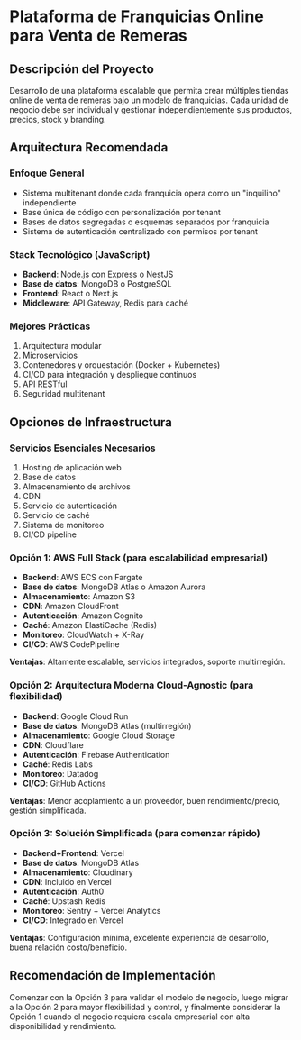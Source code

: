 # Plataforma de Franquicias Online para Venta de Remeras

## Descripción del Proyecto
Desarrollo de una plataforma escalable que permita crear múltiples tiendas online de venta de remeras bajo un modelo de franquicias. Cada unidad de negocio debe ser individual y gestionar independientemente sus productos, precios, stock y branding.

## Arquitectura Recomendada

### Enfoque General
- Sistema multitenant donde cada franquicia opera como un "inquilino" independiente
- Base única de código con personalización por tenant
- Bases de datos segregadas o esquemas separados por franquicia
- Sistema de autenticación centralizado con permisos por tenant

### Stack Tecnológico (JavaScript)
- **Backend**: Node.js con Express o NestJS
- **Base de datos**: MongoDB o PostgreSQL
- **Frontend**: React o Next.js
- **Middleware**: API Gateway, Redis para caché

### Mejores Prácticas
1. Arquitectura modular
2. Microservicios
3. Contenedores y orquestación (Docker + Kubernetes)
4. CI/CD para integración y despliegue continuos
5. API RESTful
6. Seguridad multitenant

## Opciones de Infraestructura

### Servicios Esenciales Necesarios
1. Hosting de aplicación web
2. Base de datos
3. Almacenamiento de archivos
4. CDN
5. Servicio de autenticación
6. Servicio de caché
7. Sistema de monitoreo
8. CI/CD pipeline

### Opción 1: AWS Full Stack (para escalabilidad empresarial)
- **Backend**: AWS ECS con Fargate
- **Base de datos**: MongoDB Atlas o Amazon Aurora
- **Almacenamiento**: Amazon S3
- **CDN**: Amazon CloudFront
- **Autenticación**: Amazon Cognito
- **Caché**: Amazon ElastiCache (Redis)
- **Monitoreo**: CloudWatch + X-Ray
- **CI/CD**: AWS CodePipeline

**Ventajas**: Altamente escalable, servicios integrados, soporte multirregión.

### Opción 2: Arquitectura Moderna Cloud-Agnostic (para flexibilidad)
- **Backend**: Google Cloud Run
- **Base de datos**: MongoDB Atlas (multirregión)
- **Almacenamiento**: Google Cloud Storage
- **CDN**: Cloudflare
- **Autenticación**: Firebase Authentication
- **Caché**: Redis Labs
- **Monitoreo**: Datadog
- **CI/CD**: GitHub Actions

**Ventajas**: Menor acoplamiento a un proveedor, buen rendimiento/precio, gestión simplificada.

### Opción 3: Solución Simplificada (para comenzar rápido)
- **Backend+Frontend**: Vercel
- **Base de datos**: MongoDB Atlas
- **Almacenamiento**: Cloudinary
- **CDN**: Incluido en Vercel
- **Autenticación**: Auth0
- **Caché**: Upstash Redis
- **Monitoreo**: Sentry + Vercel Analytics
- **CI/CD**: Integrado en Vercel

**Ventajas**: Configuración mínima, excelente experiencia de desarrollo, buena relación costo/beneficio.

## Recomendación de Implementación
Comenzar con la Opción 3 para validar el modelo de negocio, luego migrar a la Opción 2 para mayor flexibilidad y control, y finalmente considerar la Opción 1 cuando el negocio requiera escala empresarial con alta disponibilidad y rendimiento.